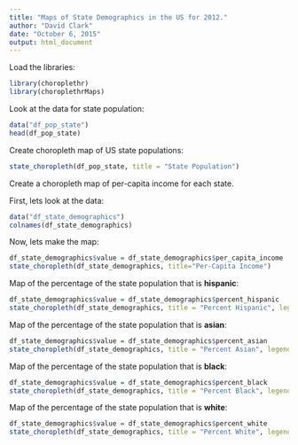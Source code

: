 ```yaml
---
title: "Maps of State Demographics in the US for 2012."
author: "David Clark"
date: "October 6, 2015"
output: html_document
---
```


Load the libraries:

```r
library(choroplethr)
library(choroplethrMaps)
```

Look at the data for state population:

```r
data("df_pop_state")
head(df_pop_state)
```

Create choropleth map of US state populations:

```r
state_choropleth(df_pop_state, title = "State Population")
```

Create a choropleth map of per-capita income for each state.

First, lets look at the data:

```r
data("df_state_demographics")
colnames(df_state_demographics)
```

Now, lets make the map:

```r
df_state_demographics$value = df_state_demographics$per_capita_income
state_choropleth(df_state_demographics, title="Per-Capita Income")
```

Map of the percentage of the state population that is **hispanic**:

```r
df_state_demographics$value = df_state_demographics$percent_hispanic
state_choropleth(df_state_demographics, title = "Percent Hispanic", legend = "percentage")
```

Map of the percentage of the state population that is **asian**:

```r
df_state_demographics$value = df_state_demographics$percent_asian
state_choropleth(df_state_demographics, title = "Percent Asian", legend = "percentage")
```

Map of the percentage of the state population that is **black**:

```r
df_state_demographics$value = df_state_demographics$percent_black
state_choropleth(df_state_demographics, title = "Percent Black", legend = "percentage")
```

Map of the percentage of the state population that is **white**:

```r
df_state_demographics$value = df_state_demographics$percent_white
state_choropleth(df_state_demographics, title = "Percent White", legend = "percentage")
```